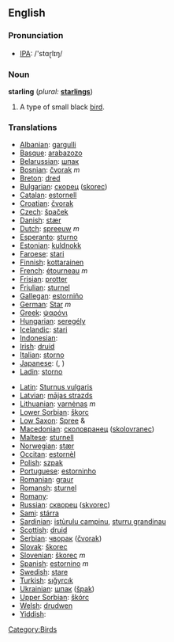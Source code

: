 ==English==

=== Pronunciation ===
*[[w:IPA|IPA]]: /'stɑɽlɪŋ/

=== Noun ===
'''starling'''  (''plural:'' '''[[starlings]]''')
# A type of small black [[bird]].

=== Translations ===
{{top}}
*[[Albanian]]: [[gargulli]]
*[[Basque]]: [[arabazozo]]
*[[Belarussian]]: [[шпак]]
*[[Bosnian]]: [[čvorak]] ''m''
*[[Breton]]: [[dred]]
*[[Bulgarian]]: [[скорец]] ([[skorec]])
*[[Catalan]]: [[estornell]]
*[[Croatian]]: [[čvorak]]
*[[Czech]]: [[špaček]]
*[[Danish]]: [[stær]]
*[[Dutch]]: [[spreeuw]] ''m''
*[[Esperanto]]: [[sturno]]
*[[Estonian]]: [[kuldnokk]]
*[[Faroese]]: [[stari]]
*[[Finnish]]: [[kottarainen]]
*[[French]]: [[étourneau]] ''m''
*[[Frisian]]: [[protter]]
*[[Friulian]]: [[sturnel]]
*[[Gallegan]]: [[estorniño]]
*[[German]]: [[Star]] ''m''
*[[Greek]]: [[ψαρόνι]] '' ''
*[[Hungarian]]: [[seregély]]
*[[Icelandic]]: [[stari]]
*[[Indonesian]]: [[]]
*[[Irish]]: [[druid]]
*[[Italian]]: [[storno]] '' ''
*[[Japanese]]: [[]] ([[]], )
*[[Ladin]]: [[storno]]
{{mid}}
*[[Latin]]: [[Sturnus vulgaris]] '' ''
*[[Latvian]]: [[mājas strazds]]
*[[Lithuanian]]: [[varnėnas]] ''m''
*[[Lower Sorbian]]: [[škorc]]
*[[Low Saxon]]: [[Spree]] {{m}} & {{f}}
*[[Macedonian]]: [[сколовранец]] ([[skolovranec]])
*[[Maltese]]: [[sturnell]]
*[[Norwegian]]: [[stær]]
*[[Occitan]]: [[estornèl]]
*[[Polish]]: [[szpak]] '' ''
*[[Portuguese]]: [[estorninho]]
*[[Romanian]]: [[graur]]
*[[Romansh]]: [[sturnel]]
*[[Romany]]: [[]]
*[[Russian]]: [[скворец]] ([[skvorec]]) '' ''
*[[Sami]]: [[stárra]]
*[[Sardinian]]: [[istùrulu campinu]], [[sturru grandinau]]
*[[Scottish]]: [[druid]]
*[[Serbian]]: [[чворак]] ([[čvorak]])
*[[Slovak]]: [[škorec]]
*[[Slovenian]]: [[škorec]] ''m''
*[[Spanish]]: [[estornino]] ''m''
*[[Swedish]]: [[stare]]
*[[Turkish]]: [[sığyrcık]]
*[[Ukrainian]]: [[шпак]] ([[špak]])
*[[Upper Sorbian]]: [[škórc]]
*[[Welsh]]: [[drudwen]]
*[[Yiddish]]: [[]]
{{bottom}}

[[Category:Birds]]